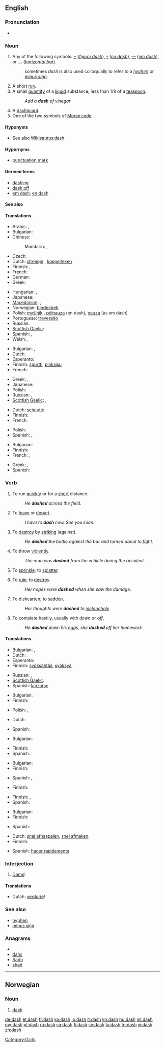 ==English==

===Pronunciation===
* {{audio|en-us-dash.ogg|Audio (US)}}
*: {{rhymes|æʃ}}

===Noun===
{{en-noun|es}}

# {{typography}} Any of the following symbols: [[‒]] (''[[figure dash]]''), [[–]] (''[[en dash]]''), [[—]] (''[[em dash]]''), or [[―]] (''[[horizontal bar]]'').
#: sometimes ''dash'' is also used colloquially to refer to a ''[[hyphen]]'' or ''[[minus sign]]''.
# A short [[run]].
# A small [[quantity]] of a [[liquid]] substance; less than 1/8 of a [[teaspoon]].
#: ''Add a '''dash''' of vinegar''
# A [[dashboard]].
# One of the two symbols of [[Morse code]].

====Hyponyms====
* See also [[Wikisaurus:dash]]

====Hypernyms====
* [[punctuation mark]]

====Derived terms====
* [[dashing]]
* [[dash off]]
* [[em dash]], [[en dash]]

====See also====
{{punctuation}}

====Translations====
{{trans-top|typographic symbol}}
* Arabic: {{t|ar|شحطة|f|tr=sháHTa}},  {{t|ar|شرطة|f|tr=shárTa}}
* Bulgarian: {{t+|bg|тире|n}}
* Chinese:
*: Mandarin: {{t|cmn|破折號|sc=Hani}},  {{t|cmn|破折号|tr=pòzhéhào|sc=Hani}}
* Czech: {{t-|cs|pomlčka|f}}
* Dutch: [[streepje]] {{n}}, [[koppelteken]] {{n}}
* Finnish: {{t+|fi|ajatusviiva}}, {{t|fi|viiva}}
* French: {{t+|fr|tiret|m}}
* German: {{t+|de|Gedankenstrich|m}}
* Greek: {{t+|el|παύλα|f}}
{{trans-mid}}
* Hungarian: {{t+|hu|kötőjel}}, {{t+|hu|gondolatjel}}
* Japanese: {{t|ja|ダッシュ|tr=dasshu}}
* [[Macedonian]]: {{t|mk|црта|f|tr=c'rta}},  {{t-|mk|тире|n|tr=tiré}}
* Norwegian: [[bindestrek]] {{m}}
* Polish: [[myślnik]] {{m}}, [[półpauza]] {{f}} (en dash), [[pauza]] {{f}} (as em dash)
* Portuguese: [[travessão]] {{m}}
* Russian: {{qualifier|indeclinable}} {{t+|ru|тире|n|tr=tiré}}
* [[Scottish Gaelic]]: {{t-|gd|sgrìob|f|xs=Scottish Gaelic}}
* Spanish: {{t+|es|raya|f}}, {{t|es|guión largo|m}}
* Welsh: {{t|cy|ystremp|f|xs=Welsh}},  {{t|cy|ystrempiau|p|xs=Welsh}}
{{trans-bottom}}

{{trans-top|short run}}
* Bulgarian: {{t|bg|втурване|n}},  {{t|bg|спринт|m}}
* Dutch: {{t-|nl|sprint|m}}
* Esperanto: {{t-|eo|sprinto|xs=Esperanto}}
* Finnish: [[spurtti]], [[pinkaisu]]
* French: {{t+|fr|sprint|m}}
{{trans-mid}}
* Greek: {{t|el|εξόρμηση|f|tr=eksórmisi}},  {{t|el|έφοδος|f|tr=éfoðos}}
* Japanese: {{t|ja|疾走|tr=しっそう, shissō}}
* Polish: {{t+|pl|sprint|m}}
* Russian: {{t|ru|спринт|m|tr=sprint}}, {{t|ru|бросок|m|tr=brosók}}
* [[Scottish Gaelic]]: {{t-|gd|deann|f|xs=Scottish Gaelic}},  {{t-|gd|leum|m|xs=Scottish Gaelic}}
{{trans-bottom}}

{{trans-top|small quantity of liquid}}
* Dutch: [[scheutje]] {{n}}
* Finnish: {{t|fi|tilkka}}
* French: {{t+|fr|soupçon|m}}
{{trans-mid}}
* Polish: {{t+|pl|kropla|f}}
* Spanish: {{t+|es|gota|f}}, {{t+|es|pizca|f}}
{{trans-bottom}}

{{trans-top|Morse code symbol}}
* Bulgarian: {{t+|bg|тире|n}}
* Finnish: {{t|fi|viiva}}
* French: {{t+|fr|trait|m}},  {{t+|fr|ta|m}}
{{trans-mid}}
* Greek: {{t-|el|μακρόν|n|tr=makrón}},  {{t+|el|παύλα|f|tr=pávla}}
* Spanish: {{t+|es|raya|f}}
{{trans-bottom}}

===Verb===
{{en-verb|dash|es}}

# {{intransitive}} To run [[quick]]ly or for a [[short]] distance.
#: ''He '''dashed''' across the field.''
# {{context|intransitive|informal}} To [[leave]] or [[depart]].
#: ''I have to '''dash''' now. See you soon.''
# {{transitive}} To [[destroy]] by [[striking]] (against).
#: ''He '''dashed''' the bottle against the bar and turned about to fight.''
# {{transitive}} To throw [[violent]]ly.
#: ''The man was '''dashed''' from the vehicle during the accident.''
# {{transitive}} To [[sprinkle]]; to [[splatter]].
# {{transitive}} To [[ruin]]; to [[destroy]].
#: ''Her hopes were '''dashed''' when she saw the damage.''
# {{transitive}} To [[dishearten]]; to [[sadden]].
#: ''Her thoughts were '''dashed''' to [[melancholy]].''
# {{transitive}} To complete hastily, usually with ''down'' or ''off''.
#: ''He '''dashed''' down his eggs'', ''she '''dashed''' off her homework''

====Translations====
{{trans-top|to run short distance}}
* Bulgarian: {{t|bg|втурвам се}},  {{t|bg|спринтирам}}
* Dutch: {{t+|nl|sprinten}}
* Esperanto: {{t-|eo|sprinti|xs=Esperanto}}
* Finnish: [[syöksähtää]], [[syöksyä]], {{t|fi|pinkaista}}
{{trans-mid}}
* Russian: {{t+|ru|нестись}}, {{t+|ru|мчаться}}
* [[Scottish Gaelic]]: {{t-|gd|leum|xs=Scottish Gaelic}}
* Spanish: [[lanzarse]]
{{trans-bottom}}

{{trans-top|to leave}}
* Bulgarian: {{t|bg|напускам}}
* Finnish: {{t|fi|rientää}}
{{trans-mid}}
* Polish: {{t+|pl|spadać}}, {{t|pl|lecieć}}
{{trans-bottom}}

{{trans-top|to ruin}}
* Dutch: {{t-|nl|verwoesten}}
{{trans-mid}}
* Spanish: {{t-|es|romperse}}
{{trans-bottom}}

{{trans-top|to destroy}}
* Bulgarian: {{t|bg|разбивам}}
{{trans-mid}}
* Finnish: {{t|fi|rikkoa}}
* Spanish: {{t+|es|romper}}
{{trans-bottom}}

{{trans-top|to throw violently}}
* Bulgarian: {{t|bg|хвърлям}}
* Finnish: {{t|fi|paiskata}}
{{trans-mid}}
* Spanish: {{t+|es|arrojar}}, {{t+|es|lanzar}}
{{trans-bottom}}

{{trans-top|to sprinkle}}
* Finnish: {{t|fi|pirskottaa}}
{{trans-mid}}
{{trans-bottom}}

{{trans-top|to ruin}}
* Finnish: {{t|fi|murskata}}, {{t|fi|murskaantua}}
* Spanish: {{t-|es|salpicar}}
{{trans-mid}}
{{trans-bottom}}

{{trans-top|to dishearten}}
* Bulgarian: {{t|bg|обезкуражавам}}
* Finnish: {{t|fi|vaipua}}
{{trans-mid}}
* Spanish: {{t-|es|frustrar}}
{{trans-bottom}}

{{trans-top|to complete hastily}}
* Dutch: [[snel afhaspelen]], [[snel afmaken]]
* Finnish: {{t-|fi|hutaista}}
{{trans-mid}}
* Spanish: [[hacer rapidamente]]
{{trans-bottom}}

===Interjection===
{{en-intj}}

# {{euphemism}} [[damn|Damn]]!

====Translations====
{{trans-top|damn}}
* Dutch: [[verdorie]]!
{{trans-mid}}
{{trans-bottom}}

===See also===
* [[hyphen]]
* [[minus sign]]

===Anagrams===
* {{alphagram|adhs}}
* [[dahs#English|dahs]]
* [[Sadh#English|Sadh]]
* [[shad#English|shad]]

[[Category:Gaits]]

----

==Norwegian==

===Noun===
{{infl|no|noun}}

# [[dash#English|dash]]

[[de:dash]]
[[et:dash]]
[[fr:dash]]
[[ko:dash]]
[[io:dash]]
[[it:dash]]
[[kn:dash]]
[[hu:dash]]
[[ml:dash]]
[[my:dash]]
[[pt:dash]]
[[ru:dash]]
[[sq:dash]]
[[fi:dash]]
[[sv:dash]]
[[ta:dash]]
[[te:dash]]
[[vi:dash]]
[[zh:dash]]